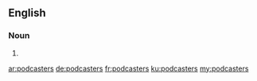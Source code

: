 ==English==

===Noun===
{{head|en|plural}}

# {{plural of|podcaster|lang=en|nocat=1}}

[[ar:podcasters]]
[[de:podcasters]]
[[fr:podcasters]]
[[ku:podcasters]]
[[my:podcasters]]
